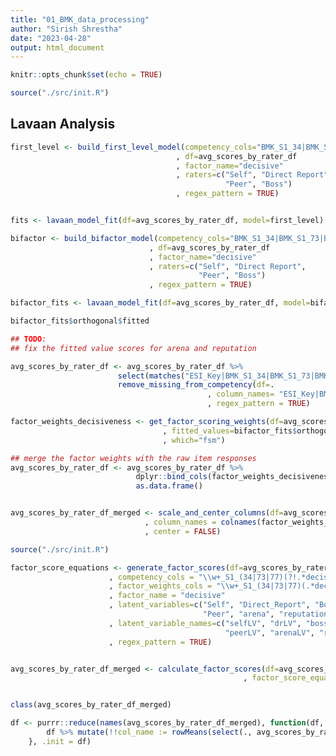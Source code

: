 ```yaml
---
title: "01_BMK_data_processing"
author: "Sirish Shrestha"
date: "2023-04-28"
output: html_document
---
```


```r

knitr::opts_chunk$set(echo = TRUE)

source("./src/init.R")

```


## Lavaan Analysis

```r

first_level <- build_first_level_model(competency_cols="BMK_S1_34|BMK_S1_73|BMK_S1_77"
                                     , df=avg_scores_by_rater_df
                                     , factor_name="decisive"
                                     , raters=c("Self", "Direct Report",
                                                "Peer", "Boss")
                                     , regex_pattern = TRUE)


fits <- lavaan_model_fit(df=avg_scores_by_rater_df, model=first_level)

```



```r

bifactor <- build_bifactor_model(competency_cols="BMK_S1_34|BMK_S1_73|BMK_S1_77"
                               , df=avg_scores_by_rater_df
                               , factor_name="decisive"
                               , raters=c("Self", "Direct Report",
                                          "Peer", "Boss")
                               , regex_pattern = TRUE)

bifactor_fits <- lavaan_model_fit(df=avg_scores_by_rater_df, model=bifactor)

bifactor_fits$orthogonal$fitted

## TODO: 
## fix the fitted value scores for arena and reputation

```



```r

avg_scores_by_rater_df <- avg_scores_by_rater_df %>% 
                        select(matches("ESI_Key|BMK_S1_34|BMK_S1_73|BMK_S1_77|BMK_S2_8|BMK_S2_13|BMK_S2_15|BMK_S2_19|BMK_S2_22|BMK_S2_17|BMK_S2_25|BMK_S2_35|BMK_S2_18|BMK_S2_21|BMK_S2_23|BMK_S2_28|BMK_S2_30|BMK_S2_34|BMK_S2_36|BMK_S2_6|BMK_S2_7|BMK_S2_12|BMK_S2_14|BMK_S2_10|BMK_S2_5|BMK_S2_16|BMK_S2_26|BMK_S2_24|BMK_S2_33|BMK_S2_2|BMK_S2_20|BMK_S2_27|BMK_S2_29|BMK_S2_31|BMK_S2_32|BMK_S2_3|BMK_S2_4|BMK_S2_1|BMK_S2_11|BMK_S2_9|BMK_S5_1|BMK_S5_2|BMK_S5_3|BMK_S5_4|BMK_S5_5|BMK_S5_6|BMK_S5_7|BMK_S5_8|BMK_S5_9")) %>% 
                        remove_missing_from_competency(df=.
                                            , column_names= "ESI_Key|BMK_S1_34|BMK_S1_73|BMK_S1_77"
                                            , regex_pattern = TRUE)


```



```r


factor_weights_decisiveness <- get_factor_scoring_weights(df=avg_scores_by_rater_df
                                  , fitted_values=bifactor_fits$orthogonal$fitted
                                  , which="fsm")

## merge the factor weights with the raw item responses
avg_scores_by_rater_df <- avg_scores_by_rater_df %>% 
                            dplyr::bind_cols(factor_weights_decisiveness) %>%
                            as.data.frame()


avg_scores_by_rater_df_merged <- scale_and_center_columns(df=avg_scores_by_rater_df
                              , column_names = colnames(factor_weights_decisiveness)
                              , center = FALSE)


```




```r

source("./src/init.R")

factor_score_equations <- generate_factor_scores(df=avg_scores_by_rater_df_merged
                      , competency_cols = "\\w+_S1_(34|73|77)(?!.*decisive).*"
                      , factor_weights_cols = "\\w+_S1_(34|73|77)(.*decisive)."
                      , factor_name = "decisive"
                      , latent_variables=c("Self", "Direct_Report", "Boss", 
                                           "Peer", "arena", "reputation")
                      , latent_variable_names=c("selfLV", "drLV", "bossLV", 
                                                "peerLV", "arenaLV", "reputationLV")
                      , regex_pattern = TRUE)


avg_scores_by_rater_df_merged <- calculate_factor_scores(df=avg_scores_by_rater_df_merged
                                                    , factor_score_equations=factor_score_equations)


class(avg_scores_by_rater_df_merged)

```



```r

df <- purrr::reduce(names(avg_scores_by_rater_df_merged), function(df, col_name){
        df %>% mutate(!!col_name := rowMeans(select(., avg_scores_by_rater_df_merged[[col_name]])))
    }, .init = df)


```

